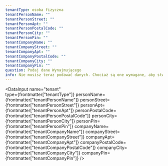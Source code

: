 ```yaml
---
tenantType: osoba fizyczna
tenantPersonName: ""
tenantPersonStreet: ""
tenantPersonApt: ""
tenantPersonPostalCode: ""
tenantPersonCity: ""
tenantPersonPin: ""
tenantCompanyName: ""
tenantCompanyStreet: ""
tenantCompanyApt: ""
tenantCompanyPostalCode: ""
tenantCompanyCity: ""
tenantCompanyPin: ""
question: Podaj dane Wynajmującego
info: Nie musisz teraz podawać danych. Chociaż są one wymagane, aby stworzyć dokument, możesz zapisać szkic dokumentu i uzupełnić je później.
---
```



<DataInput
  name="tenant"  
  type={frontmatter["tenantType"]}
  personName={frontmatter["tenantPersonName"]}
  personStreet={frontmatter["tenantPersonStreet"]}
  personApt={frontmatter["tenantPersonApt"]}
  personPostalCode={frontmatter["tenantPersonPostalCode"]}
  personCity={frontmatter["tenantPersonCity"]}
  personPin={frontmatter["tenantPersonPin"]}
  companyName={frontmatter["tenantCompanyName"]}
  companyStreet={frontmatter["tenantCompanyStreet"]}
  companyApt={frontmatter["tenantCompanyApt"]}
  companyPostalCode={frontmatter["tenantCompanyPostalCode"]}
  companyCity={frontmatter["tenantCompanyCity"]}
  companyPin={frontmatter["tenantCompanyPin"]}
/>